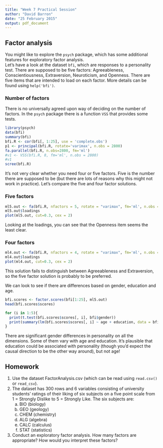 ```yaml
---
title: "Week 7 Practical Session"
author: "David Barron"
date: "25 February 2015"
output: pdf_document
---
```


## Factor analysis
You might like to explore the `psych` package, which has some additional features for exploratory factor analysis.  
Let's have a look at the dataset `bfi`, which are responses to a personality test. There are supposed to be five factors: Agreeableness, Conscientiousness, Extraversion, Neuroticism, and Openness. There are five items that are intended to load on each factor.  More details can be found using `help('bfi')`.

### Number of factors
There is no universally agreed upon way of deciding on the number of factors. In the `psych` package there is a function `VSS` that provides some tests.

```r
library(psych)
data(bfi)
summary(bfi)
bfi.R <- cor(bfi[, 1:25], use = 'complete.obs')
p1 <- principal(bfi.R, rotate='varimax', n.obs = 2800)
fa.parallel(bfi.R, n.obs=2800, fm='ml')
#v1 <- VSS(bfi.R, 8, fm='ml', n.obs = 2800)
#v1
scree(bfi.R)
```

It's not very clear whether you need four or five factors.  Five is the number there are supposed to be (but there are lots of reasons why this might not work in practice).  Let's compare the five and four factor solutions.

### Five factors

```r
ml5.out <- fa(bfi.R, nfactors = 5, rotate = "varimax", fm='ml', n.obs = 2800)
ml5.out$loadings
plot(ml5.out, cut=0.3, cex = 2)
```

Looking at the loadings, you can see that the Openness item seems the least clear.

### Four factors

```r
ml4.out <- fa(bfi.R, nfactors = 4, rotate = "varimax", fm='ml', n.obs = 2800)
ml4.out$loadings
plot(ml4.out, cut=0.3, cex = 2)
```

This solution fails to distinguish between Agreeableness and Extraversion, so the five factor solution is probably to be preferred.

We can look to see if there are differences based on gender, education and age.

```r
bfi.scores <- factor.scores(bfi[1:25], ml5.out)
head(bfi.scores$scores)

for (i in 1:5){
  print(t.test(bfi.scores$scores[, i], bfi$gender))
  print(summary(lm(bfi.scores$scores[, i] ~ age + education, data = bfi)))
}

```

There are significant gender differences in personality on all the dimensions.  Some of them vary with age and education.  It's plausible that education could be associated with personality (though you'd expect the causal direction to be the other way around), but not age!

## Homework
1. Use the dataset FactorAnalysis.csv (which can be read using `read.csv()` or `read_csv`).
2. The dataset has 300 rows and 6 variables consisting of university students' ratings of their liking of six subjects on a five point scale from 1 = Strongly Dislike to 5 = Strongly Like. The six subjects are:
   a. BIO (biology)
   b. GEO (geology)
   c. CHEM (chemistry)
   d. ALG (algebra)
   e. CALC (calculus)
   f. STAT (statistics)
3. Conduct an exploratory factor analysis.  How many factors are appropriate? How would you interpret these factors?
